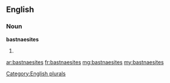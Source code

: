 ==English==

===Noun===
'''bastnaesites'''

# {{plural of|[[bastnaesite]]}}

[[Category:English plurals]]

[[ar:bastnaesites]]
[[fr:bastnaesites]]
[[mg:bastnaesites]]
[[my:bastnaesites]]